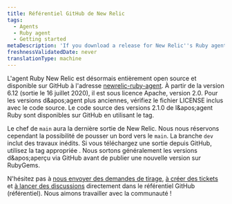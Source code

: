 ```yaml
---
title: Référentiel GitHub de New Relic
tags:
  - Agents
  - Ruby agent
  - Getting started
metaDescription: 'If you download a release for New Relic''s Ruby agent from GitHub, be sure to use the appropriate tag.'
freshnessValidatedDate: never
translationType: machine
---
```


L&apos;agent Ruby New Relic est désormais entièrement open source et disponible sur GitHub à l&apos;adresse [newrelic-ruby-agent](https://github.com/newrelic/newrelic-ruby-agent/tree/main). À partir de la version 6.12 (sortie le 16 juillet 2020), il est sous licence Apache, version 2.0. Pour les versions d&amp;apos;agent plus anciennes, vérifiez le fichier LICENSE inclus avec le code source. Le code source des versions 2.1.0 de l&amp;apos;agent Ruby sont disponibles sur GitHub en utilisant le tag.

Le chef de `main` aura la dernière sortie de New Relic. Nous nous réservons cependant la possibilité de pousser un bord vers le `main`. La branche `dev` inclut des travaux inédits. Si vous téléchargez une sortie depuis GitHub, utilisez la tag appropriée . Nous sortons généralement les versions d&amp;apos;aperçu via GitHub avant de publier une nouvelle version sur RubyGems.

N&apos;hésitez pas à [nous envoyer des demandes de tirage](https://github.com/newrelic/newrelic-ruby-agent/pulls), [à créer des tickets](https://github.com/newrelic/newrelic-ruby-agent/issues/new/choose) et [à lancer des discussions](https://github.com/newrelic/newrelic-ruby-agent/discussions) directement dans le référentiel GitHub (référentiel). Nous aimons travailler avec la communauté !